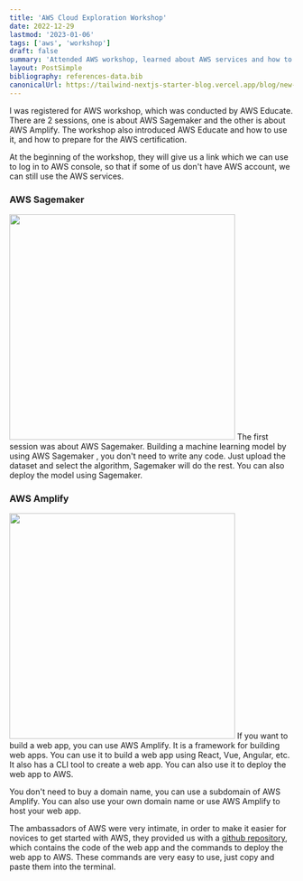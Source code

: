 ```yaml
---
title: 'AWS Cloud Exploration Workshop'
date: 2022-12-29
lastmod: '2023-01-06'
tags: ['aws', 'workshop']
draft: false
summary: 'Attended AWS workshop, learned about AWS services and how to use them, built a web app using AWS Amplify and ML model using AWS Sagemaker'
layout: PostSimple
bibliography: references-data.bib
canonicalUrl: https://tailwind-nextjs-starter-blog.vercel.app/blog/new-features-in-v1/
---
```


I was registered for AWS workshop, which was conducted by AWS Educate.
There are 2 sessions, one is about AWS Sagemaker and the other is about AWS Amplify.
The workshop also introduced AWS Educate and how to use it, and how to prepare for the
AWS certification.

At the beginning of the workshop, they will give us a link which we can use to log in to
AWS console, so that if some of us don't have AWS account, we can still use the AWS
services.

### AWS Sagemaker

<img
  src="https://i0.wp.com/lifewithdata.com/wp-content/uploads/2022/01/sagemaker_logo.jpg?fit=1920%2C810&ssl=1"
  width="400"
  height="400"
/>
The first session was about AWS Sagemaker. Building a machine learning model by using AWS Sagemaker ,
you don't need to write any code. Just upload the dataset and select the algorithm, Sagemaker will do
the rest. You can also deploy the model using Sagemaker.

### AWS Amplify

<img
  src="https://miro.medium.com/max/1200/1*vr5UecdIEaM1Y8I-8lSl7A.jpeg"
  width="400"
  height="400"
/>
If you want to build a web app, you can use AWS Amplify. It is a framework for building web apps. You
can use it to build a web app using React, Vue, Angular, etc. It also has a CLI tool to create a web
app. You can also use it to deploy the web app to AWS.

You don't need to buy a domain name, you can use a subdomain of AWS Amplify. You can also
use your own domain name or use AWS Amplify to host your web app.

The ambassadors of AWS were very intimate, in order to make it easier for novices to get started
with AWS, they provided us with a [github repository](https://github.com/wama-tw/aws-amplify-workshop), which contains the code of the web app
and the commands to deploy the web app to AWS. These commands are very easy to use, just
copy and paste them into the terminal.
